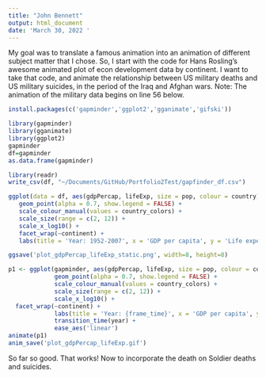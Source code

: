 ```yaml
---
title: "John Bennett"
output: html_document
date: 'March 30, 2022 '
---
```


My goal was to translate a famous animation into an animation of different subject matter that I chose. So, I start with the code for Hans Rosling’s awesome animated plot of econ development data by continent. I want to take that code, and animate the relationship between US military deaths and US military suicides, in the period of the Iraq and Afghan wars. 
Note: The animation of the military data begins on line 56 below. 

```r
install.packages(c('gapminder','ggplot2','gganimate','gifski'))
```

```r
library(gapminder)
library(gganimate)
library(ggplot2)
gapminder
df=gapminder
as.data.frame(gapminder)
```


```r
library(readr)
write_csv(df, "~/Documents/GitHub/Portfolio2Test/gapfinder_df.csv")
```


```r
ggplot(data = df, aes(gdpPercap, lifeExp, size = pop, colour = country)) +
   geom_point(alpha = 0.7, show.legend = FALSE) +
   scale_colour_manual(values = country_colors) +
   scale_size(range = c(2, 12)) +
   scale_x_log10() +
   facet_wrap(~continent) +
   labs(title = 'Year: 1952-2007', x = 'GDP per capita', y = 'Life expectancy')
```
```r
ggsave('plot_gdpPercap_lifeExp_static.png', width=8, height=8)
```

```r
p1 <- ggplot(gapminder, aes(gdpPercap, lifeExp, size = pop, colour = country)) +
             geom_point(alpha = 0.7, show.legend = FALSE) +
             scale_colour_manual(values = country_colors) +
             scale_size(range = c(2, 12)) +
             scale_x_log10() +
  facet_wrap(~continent) +
             labs(title = 'Year: {frame_time}', x = 'GDP per capita', y = 'Life expectancy') +
             transition_time(year) +
             ease_aes('linear')
animate(p1)
anim_save('plot_gdpPercap_lifeExp.gif')
```

So far so good. That works! Now to incorporate the death on Soldier deaths and suicides. 




